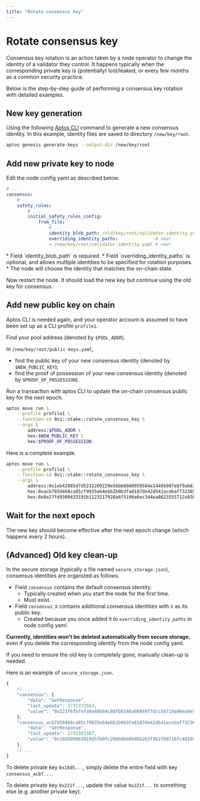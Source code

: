 ```yaml
---
title: "Rotate consensus key"
---
```





# Rotate consensus key

Consensus key rotation is an action taken by a node operator to change the identity of a validator they control.
It happens typically when the corresponding private key is (potentially) lost/leaked,
or every few months as a common security practice.

Below is the step-by-step guide of performing a consensus key rotation with detailed examples.

## New key generation

Using the following [Aptos CLI](https://aptos.dev/en/build/cli) command to generate a new consensus identity.
In this example, identity files are saved to directory `/new/key/root`.
```bash filename="Terminal"
aptos genesis generate-keys --output-dir /new/key/root
```

## Add new private key to node

Edit the node config yaml as described below.
```yaml
# ...
consensus:
    # ...
    safety_rules:
        # ...
        initial_safety_rules_config:
            from_file:
                # ...
                identity_blob_path: /old/key/root/validator-identity.yaml
                overriding_identity_paths:              # new!
                - /new/key/root/validator-identity.yaml # new!
```
<Aside type="note">
* Field `identity_blob_path` is required.
* Field `overriding_identity_paths` is optional, and allows multiple identities to be specified for rotation purposes.
* The node will choose the identity that matches the on-chain state.
</Aside>

Now restart the node.
It should load the new key but continue using the old key for consensus.

## Add new public key on chain

Aptos CLI is needed again, and your operator account is assumed to have been set up as a CLI profile `profile1`.

Find your pool address (denoted by `$POOL_ADDR`).

In `/new/key/root/public-keys.yaml`,
- find the public key of your new consensus identity  (denoted by `$NEW_PUBLIC_KEY`);
- find the proof of possession of your new consensus identity (denoted by `$PROOF_OF_POSSESSION`).

Run a transaction with aptos CLI to update the on-chain consensus public key for the next epoch.
```bash
aptos move run \
    --profile profile1 \
    --function-id 0x1::stake::rotate_consensus_key \
    --args \
        address:$POOL_ADDR \
        hex:$NEW_PUBLIC_KEY \
        hex:$PROOF_OF_POSSESSION
```

Here is a complete example.
```bash
aptos move run \
    --profile profile1 \
    --function-id 0x1::stake::rotate_consensus_key \
    --args \
        address:0x1eb42885d7d5232269229e56bb80d0959584e14485097ebf9ab619cf4fda5c02 \
        hex:0xacb7859468ca85cf9935e64ebb2b9b3fa8187de42d541acebaf732365a0131eaa994098f9d0d7e6b8ddea8ef11e16c55 \
        hex:0x8e27fd9300433191b1123217928a6f5190a6ec344ea8623555712a850029b34f5c4bab68df7568b48bcced408cde5174064284407ee760df5dbf12d1c6090589ea1a692997018aca740e91d2182e5715c7745565fe99361e279ccfcfa10ae1f7
```

## Wait for the next epoch

The new key should become effective after the next epoch change (which happens every 2 hours).

## (Advanced) Old key clean-up

In the secure storage (typically a file named `secure_storage.json`),
consensus identities are organized as follows.
- Field `consensus` contains the default consensus identity.
  - Typically created when you start the node for the first time.
  - Must exist.
- Field `consensus_X` contains additional consensus identities with `X` as its public key.
  - Created because you once added it to `overriding_identity_paths` in node config yaml.


**Currently, identities won't be deleted automatically from secure storage**,
even if you delete the corresponding identity from the node config yaml.

If you need to ensure the old key is completely gone, manually clean-up is needed.

Here is an example of `secure_storage.json`.
```js
{
    // ...
    "consensus": {
        "data": "GetResponse",
        "last_update": 1731372563,
        "value": "0x221f6fbfefa0a40b84c88fbb546a0884977dcc56719a96ed4e5d69b6a4ff58c8"
    },
    "consensus_acb7859468ca85cf9935e64ebb2b9b3fa8187de42d541acebaf732365a0131eaa994098f9d0d7e6b8ddea8ef11e16c55": {
        "data": "GetResponse",
        "last_update": 1731383387,
        "value": "0x18d5098b3819d5fb0fc208b8bb0946b263f961f60716fc4d10d4b010fdb89a55"
    },
    // ...
}
```

To delete private key `0x18d5...`, simply delete the entire field with key `consensus_acb7...`.

To delete private key `0x221f...`, update the value `0x221f...` to something else (e.g. another private key).

